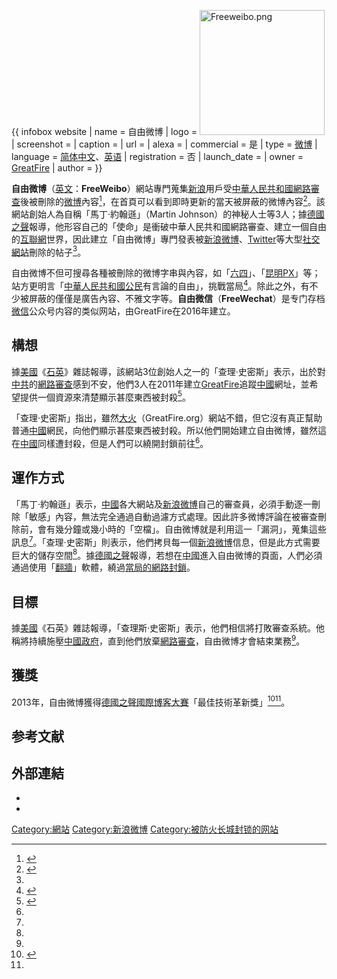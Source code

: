{{NoteTA
|G1=IT
|T=zh-hans:自由微博; zh-hant:自由微博;
|1=zh-hans:自由微博; zh-hant:自由微博;
|2=zh-hans:新浪微博; zh-hant:新浪微博;
}}
{{ infobox website
| name = 自由微博
| logo = [[File:Freeweibo.png|200px]]
| screenshot =
| caption =
| url = {{official url}}
| alexa =
| commercial = 是
| type = [[微博|微博]]
| language = [[简体中文|简体中文]]、[[英语|英语]]
| registration = 否
| launch_date = {{start date and age|2012|10}}
| owner = [[GreatFire|GreatFire]]
| author =
}}

'''自由微博'''（[[英文|英文]]：'''FreeWeibo'''）網站專門蒐集[[新浪|新浪]]用戶受[[中華人民共和國網路審查|中華人民共和國網路審查]]後被刪除的[[微博|微博]]內容<ref name="德國之聲1">{{cite news |url=http://www.dw.de/%E4%B8%8D%E5%8F%97%E5%B1%8F%E8%94%BD%E7%9A%84%E8%87%AA%E7%94%B1%E5%BE%AE%E5%8D%9A/a-16821368|title=不受屏蔽的「自由微博」 |publisher=[[德國之聲|德國之聲]]| date=2013-05-17|accessdate=2013-10-25}}</ref>，在首頁可以看到即時更新的當天被屏蔽的微博內容<ref name="rfa1">{{cite news|url=http://www.rfa.org/mandarin/yataibaodao/meiti/wl-05062013125852.html|title=中國再度打擊網絡「謠言」 可搜索被屏蔽內容的「自由微博」橫空出世 |publisher=[[自由亚洲电台|RFA]]| date=2013-05-06|accessdate=2013-10-25}}</ref>。該網站創始人為自稱「馬丁·約翰遜」（Martin Johnson）的神秘人士等3人；據[[德國之聲|德國之聲]]報導，他形容自己的「使命」是衝破中華人民共和國網路審查、建立一個自由的[[互聯網|互聯網]]世界，因此建立「自由微博」專門發表被[[新浪微博|新浪微博]]、[[Twitter|Twitter]]等大型[[社交網站|社交網站]]刪除的帖子<ref name="德國之聲1"/>。

自由微博不但可搜尋各種被刪除的微博字串與內容，如「[[六四事件|六四]]」、「[[2013年昆明市反对PX项目事件|昆明PX]]」等；站方更明言「[[中華人民共和國公民|中華人民共和國公民]]有言論的自由」，挑戰當局<ref name="蘋果日報">{{cite news|url=http://www.appledaily.com.tw/appledaily/article/international/20130508/35003187/|title=敏感詞任搜 「自由微博」嗆中國|author=大陸中心|publisher=[[台灣蘋果日報|台灣蘋果日報]]|date=2013-05-08|accessdate=2013-10-25}}</ref>。除此之外，有不少被屏蔽的僅僅是廣告內容、不雅文字等。'''自由微信'''（'''FreeWechat'''）是专门存档[[微信|微信]]公众号内容的类似网站，由GreatFire在2016年建立。

==構想==
據[[美國|美國]]《[[石英财经网|石英]]》雜誌報導，該網站3位創始人之一的「查理·史密斯」表示，出於對[[中共|中共]]的[[網路審查|網路審查]]感到不安，他們3人在2011年建立[[GreatFire|GreatFire]]追蹤[[中國|中國]]網址，並希望提供一個資源來清楚顯示甚麼東西被封殺<ref name="QUARTZ">{{cite news|url=http://qz.com/131368/how-to-beat-chinas-great-firewall-one-salvaged-weibo-message-at-a-time/|title=How to beat China’s Great Firewall, one salvaged Weibo message at a time|publisher=''QUARTZ''| date=2013-10-04|accessdate=2013-10-25}}</ref>。

「查理·史密斯」指出，雖然[[GreatFire|大火]]（GreatFire.org）網站不錯，但它沒有真正幫助普通[[中國|中國]]網民，向他們顯示甚麼東西被封殺。所以他們開始建立自由微博，雖然這在[[中國|中國]]同樣遭封殺，但是人們可以繞開封鎖前往<ref name="QUARTZ"/>。

==運作方式==
「馬丁·約翰遜」表示，[[中國|中國]]各大網站及[[新浪微博|新浪微博]]自己的審查員，必須手動逐一刪除「敏感」內容，無法完全通過自動過濾方式處理。因此許多微博評論在被審查刪除前，會有幾分鐘或幾小時的「空檔」。自由微博就是利用這一「漏洞」，蒐集這些訊息<ref name="德國之聲1"/>。「查理·史密斯」則表示，他們拷貝每一個[[新浪微博|新浪微博]]信息，但是此方式需要巨大的儲存空間<ref name="QUARTZ"/>。據[[德國之聲|德國之聲]]報導，若想在[[中國|中國]]進入自由微博的頁面，人們必須通過使用「[[突破网络封锁|翻牆]]」軟體，繞過[[中华人民共和国网络审查|當局的網路封鎖]]。

==目標==
據[[美國|美國]]《石英》雜誌報導，「查理斯·史密斯」表示，他們相信將打敗審查系統。他稱將持續施壓[[中國政府|中國政府]]，直到他們放棄[[網路審查|網路審查]]，自由微博才會結束業務<ref name="QUARTZ"/>。

==獲獎==
2013年，自由微博獲得[[德國之聲國際博客大賽|德國之聲國際博客大賽]]「最佳技術革新獎」<ref>{{cite web|url=http://thebobs.com/chinese/category/2013/?only_winners=true|title=德國之聲國際博客大賽獲獎者2013|url-status=dead|website=thebobs.com|archive-url= https://web.archive.org/web/20131029212110/http://thebobs.com/chinese/category/2013/?only_winners=true|archive-date=2013-10-29}}</ref><ref name="蘋果日報"/>。

== 参考文献 ==
{{reflist}}

==外部連結==
* {{official website}}
* {{twitter}}
{{突破网络封锁技术}}
[[Category:網站|Category:網站]]
[[Category:新浪微博|Category:新浪微博]]
[[Category:被防火长城封锁的网站|Category:被防火长城封锁的网站]]